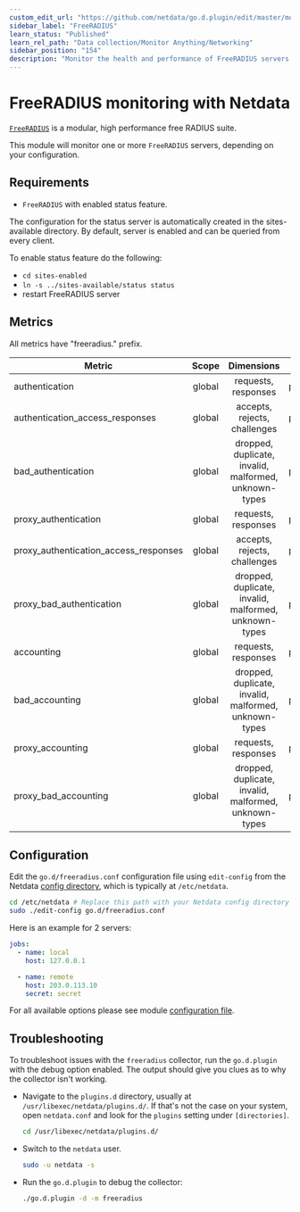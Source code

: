 ```yaml
---
custom_edit_url: "https://github.com/netdata/go.d.plugin/edit/master/modules/freeradius/README.md"
sidebar_label: "FreeRADIUS"
learn_status: "Published"
learn_rel_path: "Data collection/Monitor Anything/Networking"
sidebar_position: "154"
description: "Monitor the health and performance of FreeRADIUS servers with zero configuration, per-second metric granularity, and interactive visualizations."
---
```



# FreeRADIUS monitoring with Netdata

[`FreeRADIUS`](https://freeradius.org/) is a modular, high performance free RADIUS suite.

This module will monitor one or more `FreeRADIUS` servers, depending on your configuration.

## Requirements

- `FreeRADIUS` with enabled status feature.

The configuration for the status server is automatically created in the sites-available directory. By default, server is
enabled and can be queried from every client.

To enable status feature do the following:

- `cd sites-enabled`
- `ln -s ../sites-available/status status`
- restart FreeRADIUS server

## Metrics

All metrics have "freeradius." prefix.

| Metric                                | Scope  |                      Dimensions                       |   Units   |
|---------------------------------------|:------:|:-----------------------------------------------------:|:---------:|
| authentication                        | global |                  requests, responses                  | packets/s |
| authentication_access_responses       | global |             accepts, rejects, challenges              | packets/s |
| bad_authentication                    | global | dropped, duplicate, invalid, malformed, unknown-types | packets/s |
| proxy_authentication                  | global |                  requests, responses                  | packets/s |
| proxy_authentication_access_responses | global |             accepts, rejects, challenges              | packets/s |
| proxy_bad_authentication              | global | dropped, duplicate, invalid, malformed, unknown-types | packets/s |
| accounting                            | global |                  requests, responses                  | packets/s |
| bad_accounting                        | global | dropped, duplicate, invalid, malformed, unknown-types | packets/s |
| proxy_accounting                      | global |                  requests, responses                  | packets/s |
| proxy_bad_accounting                  | global | dropped, duplicate, invalid, malformed, unknown-types | packets/s |

## Configuration

Edit the `go.d/freeradius.conf` configuration file using `edit-config` from the
Netdata [config directory](https://learn.netdata.cloud/docs/configure/nodes), which is typically at `/etc/netdata`.

```bash
cd /etc/netdata # Replace this path with your Netdata config directory
sudo ./edit-config go.d/freeradius.conf
```

Here is an example for 2 servers:

```yaml
jobs:
  - name: local
    host: 127.0.0.1

  - name: remote
    host: 203.0.113.10
    secret: secret 
```

For all available options please see
module [configuration file](https://github.com/netdata/go.d.plugin/blob/master/config/go.d/freeradius.conf).

## Troubleshooting

To troubleshoot issues with the `freeradius` collector, run the `go.d.plugin` with the debug option enabled. The output
should give you clues as to why the collector isn't working.

- Navigate to the `plugins.d` directory, usually at `/usr/libexec/netdata/plugins.d/`. If that's not the case on
  your system, open `netdata.conf` and look for the `plugins` setting under `[directories]`.

  ```bash
  cd /usr/libexec/netdata/plugins.d/
  ```

- Switch to the `netdata` user.

  ```bash
  sudo -u netdata -s
  ```

- Run the `go.d.plugin` to debug the collector:

  ```bash
  ./go.d.plugin -d -m freeradius
  ```


